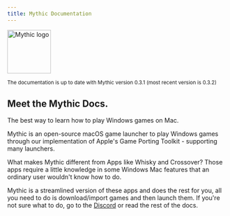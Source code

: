 ```yaml
---
title: Mythic Documentation
---
```



<Image src="/favicon.png" height="100" width="100" alt="Mythic logo" />

<sub>The documentation is up to date with Mythic version 0.3.1 (most recent version is 0.3.2)</sub>
## Meet the Mythic Docs.

The best way to learn how to play Windows games on Mac.

Mythic is an open-source macOS game launcher to play Windows games through our implementation of Apple's Game Porting Toolkit - supporting many launchers.

What makes Mythic different from Apps like Whisky and Crossover? Those apps require a little knowledge in some Windows Mac features that an ordinary user wouldn't know how to do.

Mythic is a streamlined version of these apps and does the rest for you, all you need to do is download/import games and then launch them. If you're not sure what to do, go to the [Discord](https://discord.gg/GwHgX3QWK3) or read the rest of the docs.
